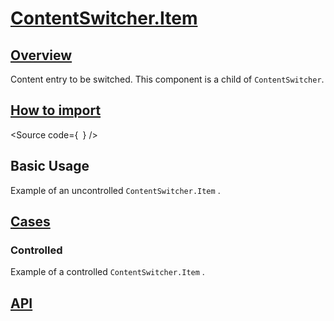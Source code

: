

<Meta of={Stories} />

# [ContentSwitcher.Item](#contentswitcher-item)

## [Overview](#overview)

Content entry to be switched. This component is a child of `ContentSwitcher`.

## [How to import](#how-to-import)

<Source
  code={`
`}
/>

## Basic Usage

Example of an uncontrolled `ContentSwitcher.Item` .

<Canvas of={Stories.Base} />

## [Cases](#cases)

### Controlled

Example of a controlled `ContentSwitcher.Item` .

<Canvas of={CaseStories.Controlled} />

## [API](#api)

<ArgTypes of={Stories} />
